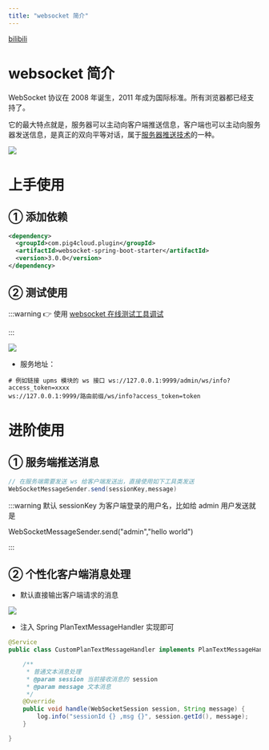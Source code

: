 ```yaml
---
title: "websocket 简介"
---
```


[bilibili](https://player.bilibili.com/player.html?bvid=BV12t411B7e9&p=36&page=36&autoplay=0)

# websocket 简介
WebSocket 协议在 2008 年诞生，2011 年成为国际标准。所有浏览器都已经支持了。

它的最大特点就是，服务器可以主动向客户端推送信息，客户端也可以主动向服务器发送信息，是真正的双向平等对话，属于[服务器推送技术](https://en.wikipedia.org/wiki/Push_technology)的一种。

![](https://cdn.nlark.com/yuque/0/2022/png/283679/1668404250586-a165fd51-9378-4d71-bfab-a5b9d038bd30.png)



# 上手使用
## ① 添加依赖
```xml
<dependency>
  <groupId>com.pig4cloud.plugin</groupId>
  <artifactId>websocket-spring-boot-starter</artifactId>
  <version>3.0.0</version>
</dependency>
```

## ② 测试使用
:::warning
 👉 使用 [websocket 在线测试工具调试](https://wstool.js.org/)

:::

![](https://cdn.nlark.com/yuque/0/2023/png/283679/1698816912994-3c28de13-39de-404a-b399-be537303484d.png)



+ 服务地址： 

```shell
# 例如链接 upms 模块的 ws 接口 ws://127.0.0.1:9999/admin/ws/info?access_token=xxxx 
ws://127.0.0.1:9999/路由前缀/ws/info?access_token=token
```

# 进阶使用
## ① 服务端推送消息
```java
// 在服务端需要发送 ws 给客户端发送出，直接使用如下工具类发送
WebSocketMessageSender.send(sessionKey,message)
```

:::warning
默认 sessionKey 为客户端登录的用户名，比如给 admin 用户发送就是   
  
WebSocketMessageSender.send("admin","hello world")

:::

## ② 个性化客户端消息处理
+ 默认直接输出客户端请求的消息

![](https://cdn.nlark.com/yuque/0/2022/png/283679/1668405374784-cef210f4-f49e-4f0d-928e-29fa947862e0.png)



+ 注入 Spring PlanTextMessageHandler  实现即可

```java
@Service
public class CustomPlanTextMessageHandler implements PlanTextMessageHandler {

	/**
	 * 普通文本消息处理
	 * @param session 当前接收消息的 session
	 * @param message 文本消息
	 */
	@Override
	public void handle(WebSocketSession session, String message) {
		log.info("sessionId {} ,msg {}", session.getId(), message);
	}

}
```

